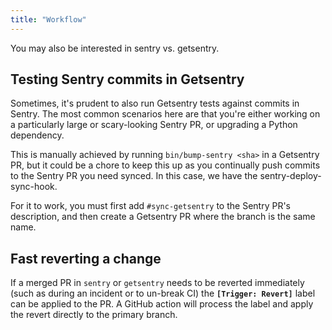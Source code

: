 ```yaml
---
title: "Workflow"
---
```


You may also be interested in <Link to="/sentry-vs-getsentry/">sentry vs. getsentry</Link>.


## Testing Sentry commits in Getsentry

Sometimes, it's prudent to also run Getsentry tests against commits in Sentry.
The most common scenarios here are that you're either working on a particularly
large or scary-looking Sentry PR, or upgrading a Python dependency.

This is manually achieved by running `bin/bump-sentry <sha>` in a Getsentry PR,
but it could be a chore to keep this up as you continually push commits to the
Sentry PR you need synced. In this case, we have the <Link to="https://github.com/getsentry/sentry-deploy-sync-hook">sentry-deploy-sync-hook</Link>.

For it to work, you must first add `#sync-getsentry` to the Sentry PR's description,
and then create a Getsentry PR where the branch is the same name.

## Fast reverting a change

If a merged PR in `sentry` or `getsentry` needs to be reverted immediately
(such as during an incident or to un-break CI) the **`[Trigger: Revert]`**
label can be applied to the PR.  A GitHub action will process the label and
apply the revert directly to the primary branch.
